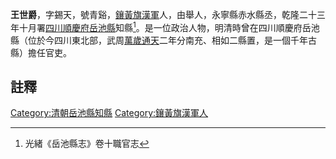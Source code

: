 {{明清人物信息框
| 姓名 =王世爵
| 最高職務 = [[四川|四川]][[岳池縣|岳池縣]][[知縣|知縣]]
| 國家 = 大清
| 籍貫 = [[鑲黃旗|鑲黃旗]][[漢軍|漢軍]]
| 字號 =字錫天，號青谿
| 出生日期 = ？年？月？日
| 逝世日期 = ？年？月？日
| 墓葬 = 
| 配偶 =  
| 親屬 = 曾祖、祖、父，母
| 出身 =舉人永寧縣赤水縣丞 
| 著作 =  
*
}}
'''王世爵'''{{BD|？年||？年||}}，字錫天，號青谿，[[鑲黃旗|鑲黃旗]][[漢軍|漢軍]]人，由舉人，永寧縣赤水縣丞，乾隆二十三年十月署[[四川|四川]][[順慶府|順慶府]][[岳池縣|岳池縣]]知縣<ref>光緒《岳池縣志》卷十職官志</ref>。是一位政治人物，明清時曾在四川順慶府岳池縣（位於今四川東北部，武周[[萬歲通天|萬歲通天]]二年分南充、相如二縣置，是一個千年古縣）擔任官吏。
==註釋==
{{reflist}}
{{清朝人物小作品}}
[[Category:清朝岳池縣知縣|Category:清朝岳池縣知縣]]
[[Category:鑲黃旗漢軍人|Category:鑲黃旗漢軍人]]